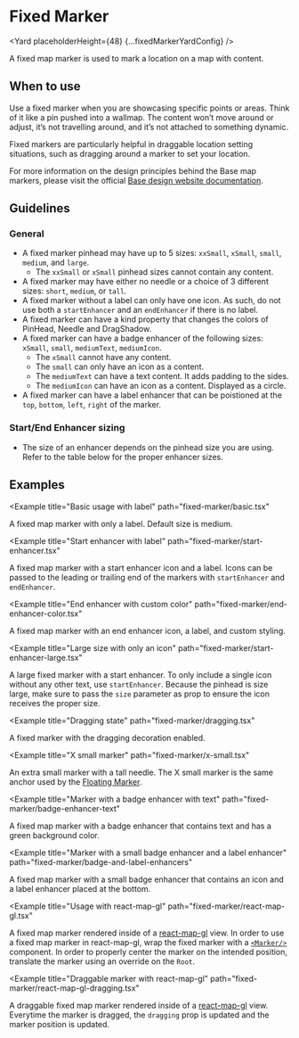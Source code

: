 <!--
Copyright (c) Uber Technologies, Inc.

This source code is licensed under the MIT license found in the
LICENSE file in the root directory of this source tree.
-->






# Fixed Marker

<Yard placeholderHeight={48} {...fixedMarkerYardConfig} />

A fixed map marker is used to mark a location on a map with content.

## When to use

Use a fixed marker when you are showcasing specific points or areas. Think of it like a pin pushed into a wallmap. The content won’t move around or adjust, it’s not travelling around, and it’s not attached to something dynamic.

Fixed markers are particularly helpful in draggable location setting situations, such as dragging around a marker to set your location.

For more information on the design principles behind the Base map markers, please visit the official [Base design website documentation](https://base.uber.com/map-usage-markers).

## Guidelines

### General

- A fixed marker pinhead may have up to 5 sizes: `xxSmall`, `xSmall`, `small`, `medium`, and `large`.
  - The `xxSmall` or `xSmall` pinhead sizes cannot contain any content.
- A fixed marker may have either no needle or a choice of 3 different sizes: `short`, `medium`, or `tall`.
- A fixed marker without a label can only have one icon. As such, do not use both a `startEnhancer` and an `endEnhancer` if there is no label.
- A fixed marker can have a kind property that changes the colors of PinHead, Needle and DragShadow.
- A fixed marker can have a badge enhancer of the following sizes: `xSmall`, `small`, `mediumText`, `mediumIcon`.
  - The `xSmall` cannot have any content.
  - The `small` can only have an icon as a content.
  - The `mediumText` can have a text content. It adds padding to the sides.
  - The `mediumIcon` can have an icon as a content. Displayed as a circle.
- A fixed marker can have a label enhancer that can be poistioned at the `top`, `bottom`, `left`, `right` of the marker.

### Start/End Enhancer sizing

- The size of an enhancer depends on the pinhead size you are using. Refer to the table below for the proper enhancer sizes.

<FixedMarkerSizingTable />

## Examples

<Example
  title="Basic usage with label"
  path="fixed-marker/basic.tsx"
>
  <Basic />
</Example>

A fixed map marker with only a label. Default size is medium.

<Example
  title="Start enhancer with label"
  path="fixed-marker/start-enhancer.tsx"
>
  <StartEnhancer />
</Example>

A fixed map marker with a start enhancer icon and a label. Icons can be passed to the leading or trailing end of the markers with `startEnhancer` and `endEnhancer`.

<Example
  title="End enhancer with custom color"
  path="fixed-marker/end-enhancer-color.tsx"
>
  <EndEnhancerColor />
</Example>

A fixed map marker with an end enhancer icon, a label, and custom styling.

<Example
  title="Large size with only an icon"
  path="fixed-marker/start-enhancer-large.tsx"
>
  <StartEnhancerLarge />
</Example>

A large fixed marker with a start enhancer. To only include a single icon without any other text, use `startEnhancer`. Because the pinhead is size large, make sure to pass the `size` parameter as prop to ensure the icon receives the proper size.

<Example
  title="Dragging state"
  path="fixed-marker/dragging.tsx"
>
  <Dragging />
</Example>

A fixed marker with the dragging decoration enabled.

<Example
  title="X small marker"
  path="fixed-marker/x-small.tsx"
>
  <XSmall />
</Example>

An extra small marker with a tall needle. The X small marker is the same anchor used by the [Floating Marker](../floating-marker).

<Example
  title="Marker with a badge enhancer with text"
  path="fixed-marker/badge-enhancer-text"
>
  <BadgeEnhancerText />
</Example>

A fixed map marker with a badge enhancer that contains text and has a green background color.

<Example
  title="Marker with a small badge enhancer and a label enhancer"
  path="fixed-marker/badge-and-label-enhancers"
>
  <BadgeAndLabelEnhancers />
</Example>

A fixed map marker with a small badge enhancer that contains an icon and a label enhancer placed at the bottom.

<Example
  title="Usage with react-map-gl"
  path="fixed-marker/react-map-gl.tsx"
>
  <ReactMapGL />
</Example>

A fixed map marker rendered inside of a [react-map-gl](https://visgl.github.io/react-map-gl/) view. In order to use a fixed map marker in react-map-gl, wrap the fixed marker with a [`<Marker/>`](https://visgl.github.io/react-map-gl/docs/api-reference/marker) component. In order to properly center the marker on the intended position, translate the marker using an override on the `Root`.

<Example
  title="Draggable marker with react-map-gl"
  path="fixed-marker/react-map-gl-dragging.tsx"
>
  <ReactMapGLDragging />
</Example>

A draggable fixed map marker rendered inside of a [react-map-gl](https://visgl.github.io/react-map-gl/) view. Everytime the marker is dragged, the `dragging` prop is updated and the marker position is updated.

<Exports
  component={FixedMarkerExports}
  title="Fixed Marker exports"
  path="baseui/map-marker"
/>
